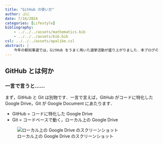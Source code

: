 ```yaml
---
title: "GitHub の使い方"
author: ぷに
date: 7/16/2024
categories: [Lifestyle]
bibliography: 
    - ../../../assets/mathematics.bib
    - ../../../assets/bib.bib
csl: ../../../assets/apalike.csl
abstract: |
    今年の都知事選では，GitHub をうまく用いた選挙活動が盛り上がりました．本ブログのように，個々人が情報発信をするプラットフォームを自分で持つことの意義は，今後ますます増していくでしょう（Note や Qiita などの文章共有サービスはいつ終了するかわかりません）．その際，GitHub は極めて便利なツールになります．法律家の方など，GitHub をはじめとして技術に詳しくなかった方も，これを機に GitHub に入門するためのチュートリアルをここにまとめていきたいと思います．
---
```


## GitHub とは何か

### 一言で言うと……

まず，GitHub と Git は別物です．一言で言えば，GitHub がコードに特化した Google Drive，Git が Google Document にあたります．

::: {.callout-important appearance="simple" icon="false"}

* GitHub = コードに特化した Google Drive
* Git = コードベースで動く，ローカル上の Google Drive

![ローカル上の Google Drive のスクリーンショット](Images/DriveLocal.png)

:::

